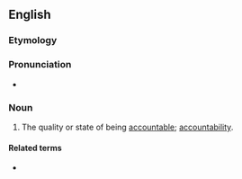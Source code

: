 ==English==

===Etymology===
{{suffix|accountable|ness|lang=en}}

===Pronunciation===
* {{a|US}} {{IPA|/ə.ˈkaʊn.tə.bəl.nəs/|lang=en}}

===Noun===
{{en-noun|-}}

# The quality or state of being [[accountable]]; [[accountability]].

====Related terms====
* {{l|en|account}}